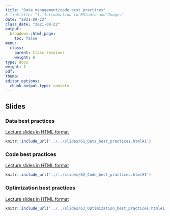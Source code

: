 ```yaml
---
title: "Data management/code best practices"
# linktitle: "1. Introduction to RStudio and Images"
date: "2021-09-22"
class_date: "2021-09-22"
output:
  blogdown::html_page:
    toc: false
menu:
  class:
    parent: Class sessions
    weight: 6
type: docs
weight: 1
pdf:
thumb:
editor_options: 
  chunk_output_type: console
---
```


## Slides

### Data best practices

<a href="../../slides/61_Data_best_practices#1" target="_blank">Lecture slides in HTML format</a>

```r
knitr::include_url('../../slides/61_Data_best_practices.html#1')
```

### Code best practices

<a href="../../slides/62_Code_best_practices#1" target="_blank">Lecture slides in HTML format</a>

```r
knitr::include_url('../../slides/62_Code_best_practices.html#1')
```

### Optimization best practices

<a href="../../slides/63_Optimization_best_practices#1" target="_blank">Lecture slides in HTML format</a>

```r
knitr::include_url('../../slides/63_Optimization_best_practices.html#1')
```
